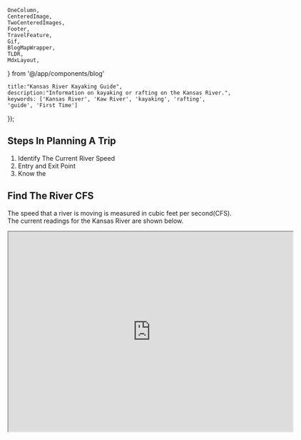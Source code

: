     OneColumn,
    CenteredImage, 
    TwoCenteredImages, 
    Footer, 
    TravelFeature, 
    Gif, 
    BlogMapWrapper,
    TLDR,
    MdxLayout,
} from '@/app/components/blog'


    title:"Kansas River Kayaking Guide",
    description:"Information on kayaking or rafting on the Kansas River.",
    keywords: ['Kansas River', 'Kaw River', 'kayaking', 'rafting', 'guide', 'First Time']
});

<MdxLayout>

<TravelFeature
    title="Kansas River Guide"
    imageUrl={featureImage}
    altText='German Bake Shop'
    imgWidth={700}
    imgHeight={700}
/>

<TLDR
text="This guide is intended for someone that wants to get on the Kansas River but doesn't know where to start. This guide is NOT intended to teach river skills. Please join an appropriate class for that!"
/>

## Steps In Planning A Trip
1. Identify The Current River Speed
1. Entry and Exit Point
2. Know the

## Find The River CFS
The speed that a river is moving is measured in cubic feet per second(CFS). The current readings for the Kansas River are shown below. 

<OneColumn>
    <iframe
      src="https://waterwatch.usgs.gov/new/index.php?st=kansas+river&search.x=0&search.y=0&id=wwlmap_viewer&xft=0&choose=&ssonly=1&sspopup=0&snmfb=0&mt=real&mcf=jsontile#map"
      scrolling="no"
      width="638"
      height="448"
    />
</OneColumn>


* Min CFS
* Novice paddles should use the river when the CFS is less than 5,000
* Experience paddles should use the river when the CFS is less than 8,000

You can find the full USGA website here -> [Water Watch][2]

## Know The Hazards
The Kansas River has all of the natural hazards that could be found on any river, but also has additional man-made hazards. Those hazards are:

* Low-Head Dams
* Weirs
* Sand Dredges
* Old Railroad Bridges

Want to see descriptions, pictures, and videos of each hazard on the Kansas River?
[Kansas River Hazard Information][1]

### Sand Dredges
When starting to get on the river these were the most concerning because there is little to no information out there about these. The Friends of the Kaw website states: 

**Sand Dredge. Watch for a cable crossing the river that connects the dredge to both banks. The cable should be lowered upon approach by boaters.**

* Is this 24/7? -> 
* Will thy see me in my Kayak? -> 
* Can I just go over these? -> 

### Low Head Dams & Weirs
You should never ride over low head dams or weirs. There are big signs on the Kansas Rivers marking portages around the obstacles.

### Old Railroad Bridges
There are two railroad bridges that were demolished into the river. Both are located in Topeka and are about 2 miles from each other.

## Plan Entry and Exit Points
Deciding where to enter and exit the river depends on how much time you have. Plan on being able to travel 3 miles per hour when the river is < 5,000 CFS and 6 miles per hour if speeds are between 5,000 and 8,000.

<OneColumn>
    <iframe src="https://www.google.com/maps/d/embed?mid=1A7RTX-9Bj_0MdgY5qejfxA_D_dRNGBDy&ehbc=2E312F" width="640" height="480"></iframe>
</OneColumn>

<Footer 
    phone='+(506) 2694 4547' 
    address='300 Mt Al Sur De La Gasolinea, Nuevo Arenal, 50807, Costa Rica' 
    galleryUrl='/photo-gallery/german-bakery' 
    googleMapsLink='https://maps.app.goo.gl/yjAKf1QnJ9iGqD7v7'
    related={['alpha-arenal','la-fortuna','manuel-antonio']}
/>

</MdxLayout>

[1]: /blog/articals/kansas-river-all-hazards
[2]: https://waterwatch.usgs.gov/new/index.php?st=kansas+river&search.x=0&search.y=0&id=wwlmap_viewer&xft=0&choose=&ssonly=1&sspopup=0&snmfb=0&mt=real&mcf=jsontile

